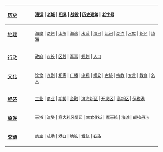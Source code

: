 {|style="background:#f7f7f7;"
|-
! align="left" style="vertical-align: top;" width=75| [[天津历史|历史]]
| align="left" style="vertical-align: top;" | <small>[[京杭大运河|漕运]] | [[天津老城|老城]] | [[天津租界|租界]] | [[平津战役|战役]] | [[天津历史风貌建筑|历史建筑]] | [[天津老字号|老字号]] </small>
|-
! align="left" style="vertical-align: top;" | [[天津地理|地理]]
| align="left" style="vertical-align: top;" | <small>[[东疆港海滨浴场|海岸]] | [[三河岛|岛屿]] | [[盘山 (天津)|山峰]] | [[渤海湾|海湾]] | [[天津水系|水系]] | [[海河]] | [[京杭大运河|运河]] | [[东丽湖|湖泊]] | [[天津水库列表|水库]]   | [[滨海新区|新区]] | [[天津填海造陆工程|填海]]</small>
|- align="center"
! align="left" style="vertical-align: top;" | [[天津市人民政府|行政]]
| align="left" style="vertical-align: top;" | <small>[[天津市人民政府|政府]] | [[天津市长列表|市长]] | [[天津市行政区划|区划]] | [[天津警备区|军事]] | [[天津市空间发展战略|规划]] | [[天津人口|人口]]</small>
|- align="center"
! align="left" style="vertical-align: top;" | [[天津文化|文化]]
|align="left" style="vertical-align: top;" | <small>[[津菜|饮食]] | [[京剧]] | [[相声]] | [[天津人民广播电台|广播]] | [[天津电视台|电视]] | [[天津桥梁|桥梁]] | [[天津市文物保护单位|古迹]] | [[天津宗教|宗教]]  | [[天津话|方言]] | [[天津教育|教育]] | [[天津著名人物|名人]] </small>
|- align="center"
|align="left" style="vertical-align: top;" | '''[[天津经济|经济]]'''
| align="left" style="vertical-align: top;" | <small> [[天津工业|工业]] | [[天津商业|商业]] | [[渤海商品交易所|期货]] | [[于家堡金融区|金融]] | [[滨海新区]] |  [[天津经济技术开发区|开发区]] | [[天津滨海高新区|高新区]] | [[东疆保税港区|保税港]] </small>
|- align="center"
|align="left" style="vertical-align: top;" | '''[[天津旅游|旅游]]'''
| align="left" style="vertical-align: top;" | <small>[[天塔]] | [[津塔]] | [[新意街|意大利风情区]] | [[古文化街]] | [[天津之眼|摩天轮]] | [[东疆港海滨浴场|海滩]] | [[天津国际邮轮母港|邮轮母港]]</small>
|- align=center
|align=left style="vertical-align: top;" | '''[[天津交通|交通]]'''
|align=left style="vertical-align: top;" | <small>[[天津航空|航空]] | [[天津滨海国际机场|机场]] | [[天津港|港口]] | [[天津地铁|地铁]] | [[津滨轻轨|轻轨]] | [[天津铁路|铁路]]</small>
|}